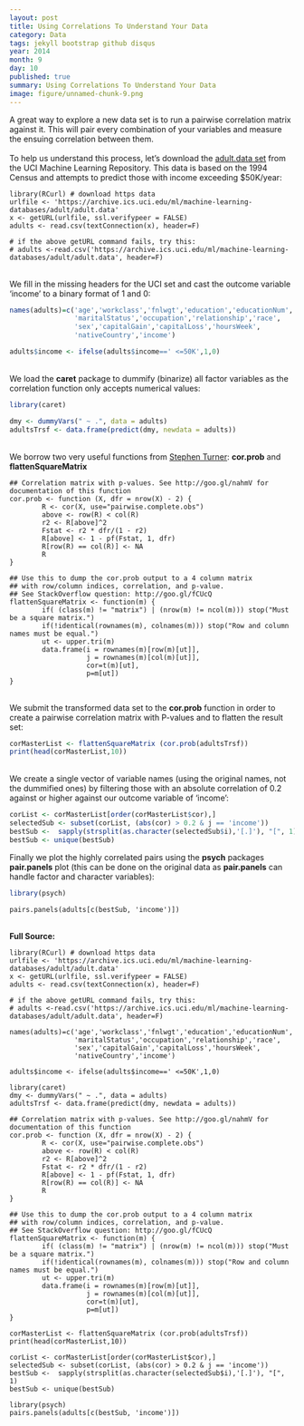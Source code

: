 ```yaml
---
layout: post
title: Using Correlations To Understand Your Data
category: Data
tags: jekyll bootstrap github disqus
year: 2014
month: 9
day: 10
published: true
summary: Using Correlations To Understand Your Data
image: figure/unnamed-chunk-9.png
---
```


A great way to explore a new data set is to run a pairwise correlation matrix against it. This will pair every combination of your variables and measure the ensuing correlation between them.
<BR><BR>
To help us understand this process, let's download the [adult.data set](https://archive.ics.uci.edu/ml/datasets/Adult) from the UCI Machine Learning Repository. This data is based on the 1994 Census and attempts to predict those with income exceeding $50K/year:
```{rcache=TRUE}
library(RCurl) # download https data
urlfile <- 'https://archive.ics.uci.edu/ml/machine-learning-databases/adult/adult.data'
x <- getURL(urlfile, ssl.verifypeer = FALSE)
adults <- read.csv(textConnection(x), header=F)

# if the above getURL command fails, try this:
# adults <-read.csv('https://archive.ics.uci.edu/ml/machine-learning-databases/adult/adult.data', header=F)
```
<BR>
We fill in the missing headers for the UCI set and cast the outcome variable 'income' to a binary format of 1 and 0:
```r
names(adults)=c('age','workclass','fnlwgt','education','educationNum',
                'maritalStatus','occupation','relationship','race',
                'sex','capitalGain','capitalLoss','hoursWeek',
                'nativeCountry','income')

adults$income <- ifelse(adults$income==' <=50K',1,0)
```
<BR>
We load the **caret** package to dummify (binarize) all factor variables as the correlation function only accepts numerical values:
```r
library(caret)
```
```r
dmy <- dummyVars(" ~ .", data = adults)
adultsTrsf <- data.frame(predict(dmy, newdata = adults))
```
<BR>
We borrow two very useful functions from [Stephen Turner](https://gist.github.com/stephenturner/3492773): **cor.prob** and **flattenSquareMatrix**
```{recho=FALSE}
## Correlation matrix with p-values. See http://goo.gl/nahmV for documentation of this function
cor.prob <- function (X, dfr = nrow(X) - 2) {
        R <- cor(X, use="pairwise.complete.obs")
        above <- row(R) < col(R)
        r2 <- R[above]^2
        Fstat <- r2 * dfr/(1 - r2)
        R[above] <- 1 - pf(Fstat, 1, dfr)
        R[row(R) == col(R)] <- NA
        R
}
 
## Use this to dump the cor.prob output to a 4 column matrix
## with row/column indices, correlation, and p-value.
## See StackOverflow question: http://goo.gl/fCUcQ
flattenSquareMatrix <- function(m) {
        if( (class(m) != "matrix") | (nrow(m) != ncol(m))) stop("Must be a square matrix.")
        if(!identical(rownames(m), colnames(m))) stop("Row and column names must be equal.")
        ut <- upper.tri(m)
        data.frame(i = rownames(m)[row(m)[ut]],
                   j = rownames(m)[col(m)[ut]],
                   cor=t(m)[ut],
                   p=m[ut])
}
```
<BR>
We submit the transformed data set to the **cor.prob** function in order to create a pairwise correlation matrix with P-values and to flatten the result set:
```r
corMasterList <- flattenSquareMatrix (cor.prob(adultsTrsf))
print(head(corMasterList,10))
```
<BR>
We create a single vector of variable names (using the original names, not the dummified ones) by filtering those with an absolute correlation of 0.2 against or higher against our outcome variable of 'income':
```r
corList <- corMasterList[order(corMasterList$cor),]
selectedSub <- subset(corList, (abs(cor) > 0.2 & j == 'income'))
bestSub <-  sapply(strsplit(as.character(selectedSub$i),'[.]'), "[", 1)
bestSub <- unique(bestSub)
```
Finally we plot the highly correlated pairs using the **psych** packages **pair.panels** plot (this can be done on the original data as **pair.panels** can handle factor and character variables):
<BR>
```r
library(psych)
```

```{rfig.width=10}
pairs.panels(adults[c(bestSub, 'income')])
```
<BR>
**Full Source:**
```{reval=FALSE}
library(RCurl) # download https data
urlfile <- 'https://archive.ics.uci.edu/ml/machine-learning-databases/adult/adult.data'
x <- getURL(urlfile, ssl.verifypeer = FALSE)
adults <- read.csv(textConnection(x), header=F)

# if the above getURL command fails, try this:
# adults <-read.csv('https://archive.ics.uci.edu/ml/machine-learning-databases/adult/adult.data', header=F)

names(adults)=c('age','workclass','fnlwgt','education','educationNum',
                'maritalStatus','occupation','relationship','race',
                'sex','capitalGain','capitalLoss','hoursWeek',
                'nativeCountry','income')

adults$income <- ifelse(adults$income==' <=50K',1,0)

library(caret)
dmy <- dummyVars(" ~ .", data = adults)
adultsTrsf <- data.frame(predict(dmy, newdata = adults))

## Correlation matrix with p-values. See http://goo.gl/nahmV for documentation of this function
cor.prob <- function (X, dfr = nrow(X) - 2) {
        R <- cor(X, use="pairwise.complete.obs")
        above <- row(R) < col(R)
        r2 <- R[above]^2
        Fstat <- r2 * dfr/(1 - r2)
        R[above] <- 1 - pf(Fstat, 1, dfr)
        R[row(R) == col(R)] <- NA
        R
}
 
## Use this to dump the cor.prob output to a 4 column matrix
## with row/column indices, correlation, and p-value.
## See StackOverflow question: http://goo.gl/fCUcQ
flattenSquareMatrix <- function(m) {
        if( (class(m) != "matrix") | (nrow(m) != ncol(m))) stop("Must be a square matrix.")
        if(!identical(rownames(m), colnames(m))) stop("Row and column names must be equal.")
        ut <- upper.tri(m)
        data.frame(i = rownames(m)[row(m)[ut]],
                   j = rownames(m)[col(m)[ut]],
                   cor=t(m)[ut],
                   p=m[ut])
}

corMasterList <- flattenSquareMatrix (cor.prob(adultsTrsf))
print(head(corMasterList,10))

corList <- corMasterList[order(corMasterList$cor),]
selectedSub <- subset(corList, (abs(cor) > 0.2 & j == 'income'))
bestSub <-  sapply(strsplit(as.character(selectedSub$i),'[.]'), "[", 1)
bestSub <- unique(bestSub)

library(psych)
pairs.panels(adults[c(bestSub, 'income')])
```

